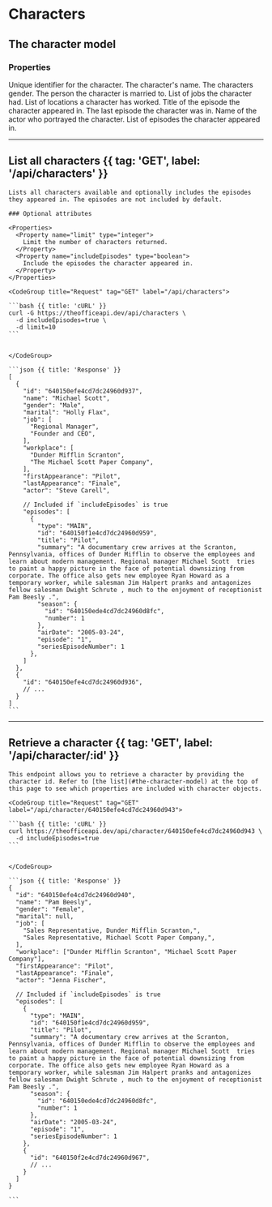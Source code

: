 
# Characters

## The character model

### Properties

<Properties>
  <Property name="id" type="string">
    Unique identifier for the character.
  </Property>
  <Property name="name" type="string">
    The character's name.
  </Property>
  <Property name="gender" type="string">
    The characters gender.
  </Property>
  <Property name="marital" type="string">
    The person the character is married to.
  </Property>
  <Property name="job" type="array<string>">
    List of jobs the character had.
  </Property>
  <Property name="workspace" type="array<string>">
    List of locations a character has worked.
  </Property>
  <Property name="firstAppearance" type="string">
    Title of the episode the character appeared in.
  </Property>
  <Property name="lastAppearance" type="string">
    The last episode the character was in.
  </Property>
  <Property name="actor" type="string">
    Name of the actor who portrayed the character.
  </Property>
  <Property name="episodes" type="array<Episode>">
    List of episodes the character appeared in.
  </Property>
</Properties>

---

## List all characters {{ tag: 'GET', label: '/api/characters' }}

<Row>
  <Col>

    Lists all characters available and optionally includes the episodes they appeared in. The episodes are not included by default.

    ### Optional attributes

    <Properties>
      <Property name="limit" type="integer">
        Limit the number of characters returned.
      </Property>
      <Property name="includeEpisodes" type="boolean">
        Include the episodes the character appeared in.
      </Property>
    </Properties>

  </Col>
  <Col sticky>

    <CodeGroup title="Request" tag="GET" label="/api/characters">

    ```bash {{ title: 'cURL' }}
    curl -G https://theofficeapi.dev/api/characters \
      -d includeEpisodes=true \
      -d limit=10
    ```


    </CodeGroup>

    ```json {{ title: 'Response' }}
    [
      {
        "id": "640150efe4cd7dc24960d937",
        "name": "Michael Scott",
        "gender": "Male",
        "marital": "Holly Flax",
        "job": [
          "Regional Manager",
          "Founder and CEO",
        ],
        "workplace": [
          "Dunder Mifflin Scranton",
          "The Michael Scott Paper Company",
        ],
        "firstAppearance": "Pilot",
        "lastAppearance": "Finale",
        "actor": "Steve Carell",

        // Included if `includeEpisodes` is true
        "episodes": [
          {
            "type": "MAIN",
            "id": "640150f1e4cd7dc24960d959",
            "title": "Pilot",
            "summary": "A documentary crew arrives at the Scranton, Pennsylvania, offices of Dunder Mifflin to observe the employees and learn about modern management. Regional manager Michael Scott  tries to paint a happy picture in the face of potential downsizing from corporate. The office also gets new employee Ryan Howard as a temporary worker, while salesman Jim Halpert pranks and antagonizes fellow salesman Dwight Schrute , much to the enjoyment of receptionist Pam Beesly .",
            "season": {
              "id": "640150ede4cd7dc24960d8fc",
              "number": 1
            },
            "airDate": "2005-03-24",
            "episode": "1",
            "seriesEpisodeNumber": 1
          },
        ]
      },
      {
        "id": "640150efe4cd7dc24960d936",
        // ...
      }
    ]
    ```

  </Col>
</Row>

---

## Retrieve a character {{ tag: 'GET', label: '/api/character/:id' }}

<Row>
  <Col>

    This endpoint allows you to retrieve a character by providing the character id. Refer to [the list](#the-character-model) at the top of this page to see which properties are included with character objects.

  </Col>
  <Col sticky>

    <CodeGroup title="Request" tag="GET" label="/api/character/640150efe4cd7dc24960d943">

    ```bash {{ title: 'cURL' }}
    curl https://theofficeapi.dev/api/character/640150efe4cd7dc24960d943 \
      -d includeEpisodes=true
    ```


    </CodeGroup>

    ```json {{ title: 'Response' }}
    {
      "id": "640150efe4cd7dc24960d940",
      "name": "Pam Beesly",
      "gender": "Female",
      "marital": null,
      "job": [
        "Sales Representative, Dunder Mifflin Scranton,",
        "Sales Representative, Michael Scott Paper Company,",
      ],
      "workplace": ["Dunder Mifflin Scranton", "Michael Scott Paper Company"],
      "firstAppearance": "Pilot",
      "lastAppearance": "Finale",
      "actor": "Jenna Fischer",

      // Included if `includeEpisodes` is true
      "episodes": [
        {
          "type": "MAIN",
          "id": "640150f1e4cd7dc24960d959",
          "title": "Pilot",
          "summary": "A documentary crew arrives at the Scranton, Pennsylvania, offices of Dunder Mifflin to observe the employees and learn about modern management. Regional manager Michael Scott  tries to paint a happy picture in the face of potential downsizing from corporate. The office also gets new employee Ryan Howard as a temporary worker, while salesman Jim Halpert pranks and antagonizes fellow salesman Dwight Schrute , much to the enjoyment of receptionist Pam Beesly .",
          "season": {
            "id": "640150ede4cd7dc24960d8fc",
            "number": 1
          },
          "airDate": "2005-03-24",
          "episode": "1",
          "seriesEpisodeNumber": 1
        },
        {
          "id": "640150f2e4cd7dc24960d967",
          // ...
        }
      ]
    }

    ```

  </Col>
</Row>
